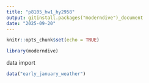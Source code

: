 ```yaml
---
title: "p8105_hw1_hy2958"
output: gitinstall.packages("moderndive")_document
date: "2025-09-20"
---
```


```r
knitr::opts_chunk$set(echo = TRUE)
```

```r
library(moderndive)
```
data import
```r
data("early_january_weather")
```

